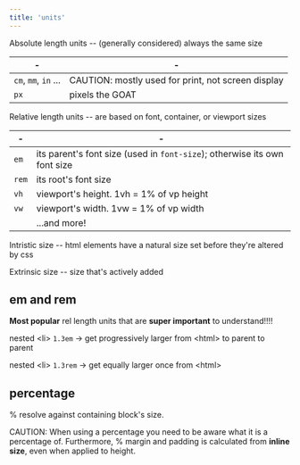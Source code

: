 ```yaml
---
title: 'units'
---
```


Absolute length units -- (generally considered) always the same size

| -    | -    |
| --- | --- |
| `cm`, `mm`, `in` ... | <span is-="badge" class="caution">CAUTION:</span> mostly used for print, not screen display |
| `px` | pixels the GOAT |

Relative length units -- are based on font, container, or viewport sizes

| -  | -    |
| --- | --- | 
| `em` | its parent's font size (used in `font-size`); otherwise its own font size |
| `rem` | its root's font size |
| `vh` | viewport's height. 1vh = 1% of vp height |
| `vw` | viewport's width. 1vw = 1% of vp width |
|     | ...and more! |

Intristic size -- html elements have a natural size set before they're altered by css

Extrinsic size -- size that's actively added

## em and rem

**Most popular** rel length units that are **super important** to understand!!!!

nested \<li> `1.3em` -> get progressively larger from \<html> to parent to parent

nested \<li> `1.3rem` -> get equally larger once from \<html>

## percentage

% resolve against containing block's size.

<span is-="badge" class="caution">CAUTION:</span> When using a percentage you need to be aware what it is a percentage of.
Furthermore, % margin and padding is calculated from **inline size**, even when applied to height.
